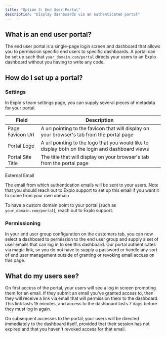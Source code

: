```yaml
---
title: "Option 3: End User Portal"
description: "Display dashboards via an authenticated portal"
---
```


## What is an end user portal?

The end user portal is a single-page login screen and dashboard that allows you to permission specific end users to specific dashboards. A portal can be set up such that `your_domain.com/portal` directs your users to an Explo dashboard without you having to write any code.

## How do I set up a portal?

### Settings

In Explo's team settings page, you can supply several pieces of metadata for your portal:

| Field             | Description                                                                                     |
| ----------------- | ----------------------------------------------------------------------------------------------- |
| Page Favicon Url  | A url pointing to the favicon that will display on your browser's tab from the portal page      |
| Portal Logo       | A url pointing to the logo that you would like to display both on the login and dashboard views |
| Portal Site Title | The title that will display on your browser's tab from the portal page                          |

External Email

The email from which authentication emails will be sent to your users. Note that you should reach out to Explo support to set up this email if you want it to come from your own domain

To have a custom domain point to your portal (such as `your_domain.com/portal`), reach out to Explo support.

### Permissioning

In your end user group configuration on the customers tab, you can now select a dashboard to permission to the end user group and supply a set of user emails that can log in to see this dashboard. Our portal authenticates via magic link, so you do not have to supply a password or handle any sort of end user management outside of granting or revoking email access on this page.

## What do my users see?

On first access of the portal, your users will see a log in screen prompting them for an email. If they submit an email you've granted access to, then they will receive a link via email that will permission them to the dashboard. This link lasts 15 minutes, and access to the dashboard lasts 7 days before they must log in again.

On subsequent accesses to the portal, your users will be directed immediately to the dashboard itself, provided that their session has not expired and that you haven't revoked access for that email.
